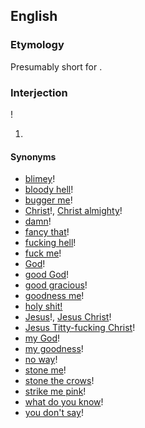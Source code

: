==English==
===Etymology===
Presumably short for {{term|I'll be damned}}.
===Interjection===
{{en-intj|head=[[I'll]] [[be]]}}!

# {{idiom}} {{non-gloss definition|Expressing [[surprise]].}}

====Synonyms====
<!--many more could be added: perhaps this is a good candidate for an extensive WikiSaurus entry, if there is not one already--><!--copied from the synonyms section at [[I'll be a monkey's uncle]]-->
*[[blimey]]! {{qualifier|UK}}
*[[bloody hell]]! {{qualifier|coarse UK slang}}
*[[bugger me]]! {{qualifier|taboo UK slang}}
*[[Christ]]!, [[Christ almighty]]!
*[[damn]]!
*[[fancy that]]!
*[[fucking hell]]! {{qualifier|taboo slang}}
*[[fuck me]]! {{qualifier|taboo slang}}
*[[God]]!
*[[good God]]!
*[[good gracious]]!
*[[goodness me]]!
*[[holy shit!]]
*[[Jesus]]!, [[Jesus Christ]]!
*[[Jesus Titty-fucking Christ]]!
*[[my God]]!
*[[my goodness]]!
*[[no way]]!
*[[stone me]]!
*[[stone the crows]]!
*[[strike me pink]]!
*[[what do you know]]!
*[[you don't say]]!